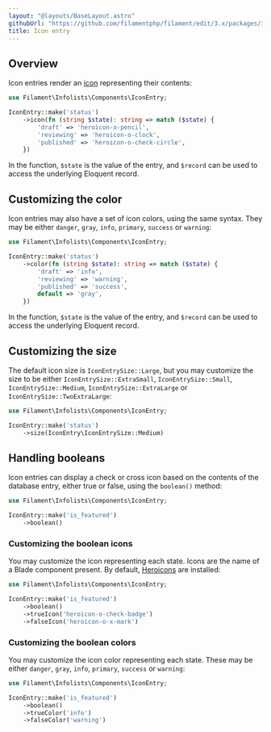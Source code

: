 ```yaml
---
layout: "@layouts/BaseLayout.astro"
githubUrl: "https://github.com/filamentphp/filament/edit/3.x/packages/infolists/docs/03-entries/03-icon.md"
title: Icon entry
---
```


## Overview

Icon entries render an [icon](https://blade-ui-kit.com/blade-icons?set=1#search) representing their contents:

```php
use Filament\Infolists\Components\IconEntry;

IconEntry::make('status')
    ->icon(fn (string $state): string => match ($state) {
        'draft' => 'heroicon-o-pencil',
        'reviewing' => 'heroicon-o-clock',
        'published' => 'heroicon-o-check-circle',
    })
```

In the function, `$state` is the value of the entry, and `$record` can be used to access the underlying Eloquent record.

<AutoScreenshot name="infolists/entries/icon/simple" alt="Icon entry" version="3.x" />

## Customizing the color

Icon entries may also have a set of icon colors, using the same syntax. They may be either `danger`, `gray`, `info`, `primary`, `success` or `warning`:

```php
use Filament\Infolists\Components\IconEntry;

IconEntry::make('status')
    ->color(fn (string $state): string => match ($state) {
        'draft' => 'info',
        'reviewing' => 'warning',
        'published' => 'success',
        default => 'gray',
    })
```

In the function, `$state` is the value of the entry, and `$record` can be used to access the underlying Eloquent record.

<AutoScreenshot name="infolists/entries/icon/color" alt="Icon entry with color" version="3.x" />

## Customizing the size

The default icon size is `IconEntrySize::Large`, but you may customize the size to be either `IconEntrySize::ExtraSmall`, `IconEntrySize::Small`, `IconEntrySize::Medium`, `IconEntrySize::ExtraLarge` or `IconEntrySize::TwoExtraLarge`:

```php
use Filament\Infolists\Components\IconEntry;

IconEntry::make('status')
    ->size(IconEntry\IconEntrySize::Medium)
```

<AutoScreenshot name="infolists/entries/icon/medium" alt="Medium-sized icon entry" version="3.x" />

## Handling booleans

Icon entries can display a check or cross icon based on the contents of the database entry, either true or false, using the `boolean()` method:

```php
use Filament\Infolists\Components\IconEntry;

IconEntry::make('is_featured')
    ->boolean()
```

<AutoScreenshot name="infolists/entries/icon/boolean" alt="Icon entry to display a boolean" version="3.x" />

### Customizing the boolean icons

You may customize the icon representing each state. Icons are the name of a Blade component present. By default, [Heroicons](https://heroicons.com) are installed:

```php
use Filament\Infolists\Components\IconEntry;

IconEntry::make('is_featured')
    ->boolean()
    ->trueIcon('heroicon-o-check-badge')
    ->falseIcon('heroicon-o-x-mark')
```

<AutoScreenshot name="infolists/entries/icon/boolean-icon" alt="Icon entry to display a boolean with custom icons" version="3.x" />

### Customizing the boolean colors

You may customize the icon color representing each state. These may be either `danger`, `gray`, `info`, `primary`, `success` or `warning`:

```php
use Filament\Infolists\Components\IconEntry;

IconEntry::make('is_featured')
    ->boolean()
    ->trueColor('info')
    ->falseColor('warning')
```

<AutoScreenshot name="infolists/entries/icon/boolean-color" alt="Icon entry to display a boolean with custom colors" version="3.x" />
